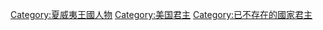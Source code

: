 {{Commons category|Royalty of Hawaii}}

[[Category:夏威夷王國人物|Category:夏威夷王國人物]]
[[Category:美国君主|Category:美国君主]]
[[Category:已不存在的國家君主|Category:已不存在的國家君主]]